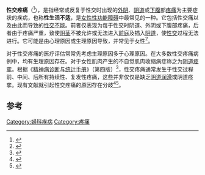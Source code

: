 {{Infobox medical condition
| name        = 性交疼痛 
| ICD10       = {{ICD10|F|52|6|f|50}}, {{ICD10|N|94|1|n|80}} 
| ICD9        = {{ICD9|625.0}} 
}}
'''性交疼痛'''（{{lang-en|Dyspareunia}}<ref name=SurgeryInAlleviationOfDysparenuia>{{cite journal |author=Agnew AM |title=Surgery in the alleviation of dyspareunia |journal=British Medical Journal |volume=1 |issue=5136 |pages=1510–2 |date=June 1959  |pmid=13651780 |pmc=1993727 |doi=10.1136/bmj.1.5136.1510}}</ref>），是指经常或反复于性交时出现的[[外阴|外阴]]、[[阴道|阴道]]或[[下腹|下腹]]部[[疼痛|疼痛]]为主要症状的疾病，也称'''性生活不适'''，是[[女性性功能障碍|女性性功能障碍]]中最常见的一种。它包括性交痛以及由此而导致的[[性交不能|性交不能]]。前者仅表现为每于性交时阴道、外阴或下腹部疼痛，后者由于疼痛严重，致使[[阴茎|阴茎]]不被允许或无法进入[[前庭|前庭]]及插入[[阴道|阴道]]，使[[性交|性交]]过程无法进行。它可能是由心理原因或生理原因导致，并常见于女性<ref name=Schein1988>{{cite journal |author=Schein M, Zyzanski SJ, Levine S, Medalie JH, Dickman RL, Alemagno SA |title=The frequency of sexual problems among family practice patients |journal=Family Practice Research Journal |volume=7 |issue=3 |pages=122–34 |year=1988 |pmid=3274680}}</ref>。

对于性交疼痛的医疗评估常常先考虑生理原因多于心理原因。在大多数性交疼痛病例中，均有生理原因存在。对于女性{{le|骨盆底|pelvic floor}}肌肉产生的不自觉肌肉收缩病症称之为[[阴道痉挛|阴道痉挛]]。根据《[[精神病诊断与统计手册|精神病诊断与统计手册]]》（第四版）<ref>
{{cite book |title=Diagnostic and statistical manual of mental disorders: DSM-IV |publisher=American Psychiatric Association |location=Washington, DC |year=1994 |isbn=0-89042-062-9 |edition=4th |author=the American Psychiatric Association. }}
</ref>，性交疼痛通常发生于性交过程前、中间、后所有持续性、复发性疼痛，这些并非仅仅是缺乏[[阴道润滑|阴道润滑]]或阴道痉挛。现有文献就引起性交疼痛的原因存在分歧<ref name=binik2005>{{cite journal |author=Binik YM |title=Should dyspareunia be retained as a sexual dysfunction in DSM-V? A painful classification decision |journal=Archives of Sexual Behavior |volume=34 |issue=1 |pages=11–21 |date=February 2005  |pmid=15772767 |doi=10.1007/s10508-005-0998-4}}</ref><ref name=moser2005>{{cite journal |author=Moser C |title=Dyspareunia: another argument for removal |url=https://archive.org/details/sim_archives-of-sexual-behavior_2005-02_34_1/page/44 |journal=Archives of Sexual Behavior |volume=34 |issue=1 |pages=44–6, 57–61; author reply 63–7 |date=February 2005  |pmid=16092029 |doi=10.1007/s10508-005-7473-z}}</ref>。

==参考==
{{reflist|2}}
{{ICD-10-F}}
{{女性盆腔和生殖器疾病}}

[[Category:婦科疾病|Category:婦科疾病]]
[[Category:疼痛|Category:疼痛]]